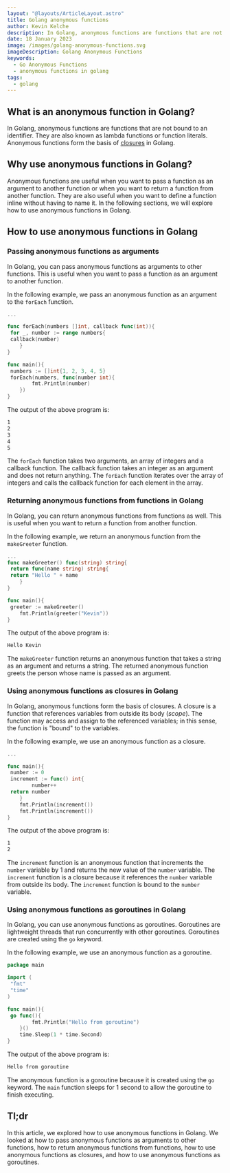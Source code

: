 ```yaml
---
layout: "@layouts/ArticleLayout.astro"
title: Golang anonymous functions
author: Kevin Kelche
description: In Golang, anonymous functions are functions that are not bound to an identifier. They are also known as lambda functions or function literals.
date: 18 January 2023
image: /images/golang-anonymous-functions.svg
imageDescription: Golang Anonymous Functions
keywords:
  - Go Anonymous Functions
  - anonymous functions in golang
tags:
  - golang
---
```



## What is an anonymous function in Golang? <SectionLink client:load id="what-is-an-anonymous-function-in-golang" />

In Golang, anonymous functions are functions that are not bound to an identifier. They are also known as lambda functions or function literals. Anonymous functions form the basis of [closures](#using-anonymous-functions-as-closures-in-golang) in Golang.

## Why use anonymous functions in Golang? <SectionLink client:load id="why-use-anonymous-functions-in-golang" />

Anonymous functions are useful when you want to pass a function as an argument to another function or when you want to return a function from another function. They are also useful when you want to define a function inline without having to name it. In the following sections, we will explore how to use anonymous functions in Golang.

## How to use anonymous functions in Golang <SectionLink client:load id="how-to-use-anonymous-functions-in-golang" />

### Passing anonymous functions as arguments <SectionLink client:load id="passing-anonymous-functions-as-arguments" />

In Golang, you can pass anonymous functions as arguments to other functions. This is useful when you want to pass a function as an argument to another function.

In the following example, we pass an anonymous function as an argument to the `forEach` function.

```go title="main.go"
...

func forEach(numbers []int, callback func(int)){
 for _, number := range numbers{
 callback(number)
    }
}

func main(){
 numbers := []int{1, 2, 3, 4, 5}
 forEach(numbers, func(number int){
        fmt.Println(number)
    })
}
```

The output of the above program is:

```bash title="output"
1
2
3
4
5
```

The `forEach` function takes two arguments, an array of integers and a callback function. The callback function takes an integer as an argument and does not return anything. The `forEach` function iterates over the array of integers and calls the callback function for each element in the array.

### Returning anonymous functions from functions in Golang <SectionLink client:load id="returning-anonymous-functions-from-functions-in-golang" />

In Golang, you can return anonymous functions from functions as well. This is useful when you want to return a function from another function.

In the following example, we return an anonymous function from the `makeGreeter` function.

```go title="main.go"
...
func makeGreeter() func(string) string{
 return func(name string) string{
 return "Hello " + name
    }
}

func main(){
 greeter := makeGreeter()
    fmt.Println(greeter("Kevin"))
}
```

The output of the above program is:

```bash title="output"
Hello Kevin
```

The `makeGreeter` function returns an anonymous function that takes a string as an argument and returns a string. The returned anonymous function greets the person whose name is passed as an argument.

### Using anonymous functions as closures in Golang <SectionLink client:load id="using-anonymous-functions-as-closures-in-golang" />

In Golang, anonymous functions form the basis of closures. A closure is a function that references variables from outside its body (_scope_). The function may access and assign to the referenced variables; in this sense, the function is "bound" to the variables.

In the following example, we use an anonymous function as a closure.

```go title="main.go"
...

func main(){
 number := 0
 increment := func() int{
        number++
 return number
    }
    fmt.Println(increment())
    fmt.Println(increment())
}
```

The output of the above program is:

```bash title="output"
1
2
```

The `increment` function is an anonymous function that increments the `number` variable by 1 and returns the new value of the `number` variable. The `increment` function is a closure because it references the `number` variable from outside its body. The `increment` function is bound to the `number` variable.

### Using anonymous functions as goroutines in Golang <SectionLink client:load id="using-anonymous-functions-as-goroutines-in-golang" />

In Golang, you can use anonymous functions as goroutines. Goroutines are lightweight threads that run concurrently with other goroutines. Goroutines are created using the `go` keyword.

In the following example, we use an anonymous function as a goroutine.

```go title="main.go"
package main

import (
 "fmt"
 "time"
)

func main(){
 go func(){
        fmt.Println("Hello from goroutine")
    }()
    time.Sleep(1 * time.Second)
}
```

The output of the above program is:

```bash title="output"
Hello from goroutine
```

The anonymous function is a goroutine because it is created using the `go` keyword. The `main` function sleeps for 1 second to allow the goroutine to finish executing.

## Tl;dr <SectionLink client:load id="tldr" />

In this article, we explored how to use anonymous functions in Golang. We looked at how to pass anonymous functions as arguments to other functions, how to return anonymous functions from functions, how to use anonymous functions as closures, and how to use anonymous functions as goroutines.
